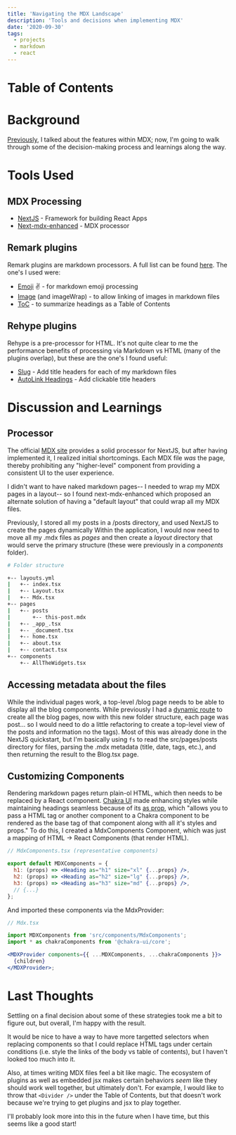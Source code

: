 ```yaml
---
title: 'Navigating the MDX Landscape'
description: 'Tools and decisions when implementing MDX'
date: '2020-09-30'
tags:
  - projects
  - markdown
  - react
---
```


# Table of Contents

# Background

[Previously](https://alreadywon.me/posts/upgrading-to-mdx), I talked about the features within MDX; now, I'm going to walk through some of the decision-making process and learnings along the way.

# Tools Used

## MDX Processing

- [NextJS](NextJS) - Framework for building React Apps
- [Next-mdx-enhanced](https://github.com/hashicorp/next-mdx-enhanced) - MDX processor

## Remark plugins

Remark plugins are markdown processors. A full list can be found [here](https://github.com/remarkjs/remark/blob/main/doc/plugins.md). The one's I used were:

- [Emoji](https://github.com/rhysd/remark-emoji) :v: - for markdown emoji processing
- [Image](https://github.com/remarkjs/remark-images) (and imageWrap) - to allow linking of images in markdown files
- [ToC](https://github.com/remarkjs/remark-toc) - to summarize headings as a Table of Contents

## Rehype plugins

Rehype is a pre-processor for HTML. It's not quite clear to me the performance benefits of processing via Markdown vs HTML (many of the plugins overlap), but these are the one's I found useful:

- [Slug](https://github.com/rehypejs/rehype-slug) - Add title headers for each of my markdown files
- [AutoLink Headings](https://github.com/rehypejs/rehype-autolink-headings) - Add clickable title headers

# Discussion and Learnings

## Processor

The official [MDX site](https://mdxjs.com/getting-started/next) provides a solid processor for NextJS, but after having implemented it, I realized initial shortcomings. Each MDX file _was_ the page, thereby prohibiting any "higher-level" component from providing a consistent UI to the user experience.

I didn't want to have naked markdown pages-- I needed to wrap my MDX pages in a layout-- so I found next-mdx-enhanced which proposed an alternate solution of having a "default layout" that could wrap all my MDX files.

Previously, I stored all my posts in a /posts directory, and used NextJS to create the pages dynamically Within the application, I would now need to move all my .mdx files as _pages_ and then create a _layout_ directory that would serve the primary structure (these were previously in a _components_ folder).

```bash
# Folder structure

+-- layouts.yml
|   +-- index.tsx
|   +-- Layout.tsx
|   +-- Mdx.tsx
+-- pages
|   +-- posts
|       +-- this-post.mdx
|   +-- _app_.tsx
|   +-- _document.tsx
|   +-- home.tsx
|   +-- about.tsx
|   +-- contact.tsx
+-- components
    +-- AllTheWidgets.tsx
```

## Accessing metadata about the files

While the individual pages work, a top-level /blog page needs to be able to display all the blog components. While previously I had a [dynamic route](https://nextjs.org/learn/basics/dynamic-routes) to create all the blog pages, now with this new folder structure, each page was post... so I would need to do a little refactoring to create a top-level view of the posts and information no the tags). Most of this was already done in the NextJS quickstart, but I'm basically using `fs` to read the src/pages/posts directory for files, parsing the .mdx metadata (title, date, tags, etc.), and then returning the result to the Blog.tsx page.

## Customizing Components

Rendering markdown pages return plain-ol HTML, which then needs to be replaced by a React component. [Chakra UI](https://chakra-ui.com/) made enhancing styles while maintaining headings seamless because of its [as prop](https://chakra-ui.com/style-props#the-as-prop), which "allows you to pass a HTML tag or another component to a Chakra component to be rendered as the base tag of that component along with all it's styles and props." To do this, I created a MdxComponents Component, which was just a mapping of HTML -> React Components (that render HTML).

```jsx
// MdxComponents.tsx (representative components)

export default MDXComponents = {
  h1: (props) => <Heading as="h1" size="xl" {...props} />,
  h2: (props) => <Heading as="h2" size="lg" {...props} />,
  h3: (props) => <Heading as="h3" size="md" {...props} />,
  // {...}
};
```

And imported these components via the MdxProvider:

```jsx
// Mdx.tsx

import MDXComponents from 'src/components/MdxComponents';
import * as chakraComponents from '@chakra-ui/core';

<MDXProvider components={{ ...MDXComponents, ...chakraComponents }}>
  {children}
</MDXProvider>;
```

<Divider />

# Last Thoughts

Settling on a final decision about some of these strategies took me a bit to figure out, but overall, I'm happy with the result.

It would be nice to have a way to have more targetted selectors when replacing components so that I could replace HTML tags under certain conditions (i.e. style the links of the body vs table of contents), but I haven't looked too much into it.

Also, at times writing MDX files feel a bit like magic. The ecosystem of plugins as well as embedded jsx makes certain behaviors _seem_ like they should work well together, but ultimately don't. For example, I would like to throw that `<Divider />` under the Table of Contents, but that doesn't work because we're trying to get plugins and jsx to play together.

I'll probably look more into this in the future when I have time, but this seems like a good start!
